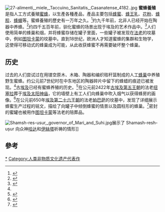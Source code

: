 [[File:27-alimenti,_miele,_Taccuino_Sanitatis,_Casanatense_4182..jpg|thumb]]
'''蜜蜂養殖'''是指人工方式養殖[[蜜蜂|蜜蜂]]，以生產各種產品，產品主要包括[[蜂蜜|蜂蜜]]、[[蜂王乳|蜂王乳]]、[[花粉|花粉]]、[[蜂胶|蜂胶]]、[[蜂蠟|蜂蠟]]等。蜜蜂養殖的歷史有一万年之久。<ref>{{cite journal|last1=Dams|first1=M.|last2=Dams|first2=L.|title=Spanish Rock Art Depicting Honey Gathering During the Mesolithic|journal=Nature|date=21 July 1977|volume=268|issue=5617|pages=228–230|doi=10.1038/268228a0|url=https://dx.doi.org/10.1038/268228a0|access-date=2017-04-29|archive-date=2020-01-23|archive-url=https://web.archive.org/web/20200123125606/https://www.nature.com/articles/268228a0|dead-url=no}}</ref>约九千年前，北非人已经开始在陶器中养蜂。<ref name=9kya>{{cite journal|last=Roffet-Salque|first=Mélanie, et al.|title=Widespread exploitation of the honeybee by early Neolithic farmers|journal=Nature|date=14 June 2016|volume=534|issue=7607|pages=226-227|doi=10.1038/nature18451|url=https://dx.doi.org/10.1038/nature18451|access-date=2017-04-29|archive-date=2020-01-23|archive-url=https://web.archive.org/web/20200123125608/http://www.nature.com/articles/nature18451|dead-url=no}}</ref>约四千五百年前，驯化蜜蜂的场景出现于埃及的艺术作品中。<ref>{{cite book|last1=Crane|first1=Eva|title=The world history of beekeeping and honey hunting|date=1999|publisher=Duckworth|location=London|isbn=9780715628270}}</ref>人们使用简单的蜂巢和烟，并将蜂蜜存储在罐子里面，一些罐子被发现在[[法老|法老]]的坟墓中，例如[[图坦卡蒙|图坦卡蒙]]的坟墓中。直到18世纪，欧洲人才知道蜜蜂的集群和生物学，这使得可移动式的蜂巢成为可能，从此收获蜂蜜不再需要破坏整个蜂巢。 

== 历史 ==
过去的人们尝试过在用镂空原木、木箱、陶器和编织秸秆篮制成的人工[[蜂巢|蜂巢]]中养殖野生蜜蜂。约公元前7世纪时在中东地区的陶器碎片中留下的蜂蜡的痕迹已被发现。<ref name=9kya/>古[[埃及|埃及]]已经有蜜蜂养殖的历史。<ref>{{cite web |url=http://reshafim.org.il/ad/egypt/timelines/topics/beekeeping.htm |title=Ancient Egypt: Bee-keeping |website=Reshafim.org.il |date=2003-04-06 |accessdate=2016-03-12 |archive-date=2016-03-09 |archive-url=https://web.archive.org/web/20160309203227/http://www.reshafim.org.il/ad/egypt/timelines/topics/beekeeping.htm |dead-url=no }}</ref>在公元前2422年[[古埃及第五王朝|古埃及第五王朝]]的法老[[纽塞拉|纽塞拉]]葬于[[埃及太阳神庙|埃及太阳神庙]]，它的墙壁上有工人们向蜂巢中吹入烟气以获得蜂房的画像。<ref name="Bodenheimer1960">{{cite book | title=Animal and Man in Bible Lands | first=F. S. | last=Bodenheimer | publisher=Brill Archive | year=1960 | page=79}}</ref>在公元前650年[[埃及第二十六王朝|埃及第二十六王朝]]的法老[[帕巴萨|帕巴萨]]的坟墓中，发现了详细展示蜂蜜生产过程的铭文，描绘了向罐子中倾倒蜂蜜的情景以及圆柱形的蜂巢。<ref>[http://www.agropolis.fr/pdf/rencontres-apiculture-2008/pays/Egypte.pdf ]{{dead link|date=March 2016}}</ref>密封的蜜罐也被用作[[图坦卡蒙|图坦卡蒙]]等法老的陪葬品。

[[File:Shamsh-res-usur,_governor_of_Mari_and_Suhi.jpg|thumb]]展示了 Shamash-resh-ușur 向众神[[哈达|哈达]]和[[伊絲塔|伊絲塔]]祈祷的情形]]

{{quote | 我是 Shamash-resh-ușur ，{{link-en|苏胡姆|Suhum}}和[[马里_(叙利亚)|马里]]的管理者。我的先人没有把蜜蜂引入这里，甚至没有亲眼见过它们。我从哈卜哈（Habha）山区的一个男子那里把蜜蜂带来，并把它们安置在''Gabbari-built-it''镇（意为''加布里人建造的小镇''）的果园里。它们收集蜂蜜和蜂蜡。我和那里的园丁们都知道如何将它们融化。

将来来到这里的人，也许会向镇里的老人问起这座小镇的事，（这时他们就会）说：“这些建筑是苏胡姆的管理者 Shamash-resh-ușur 的，他把蜜蜂引进了这里。” | 石碑上碑文的译文|(Dalley, 2002)<ref name="Dalley2002">{{cite book | title=Mari and Karana: Two Old Babylonian Cities | last=Dalley | first=S. | edition=2 | publisher=Gorgias Press LLC | year=2002 | isbn=978-1-931956-02-4 | page=203}}</ref>}}

== 參考==
{{reflist}}

{{BeeColonyMemberTypes}}
{{Authority control}}

[[Category:养蜂|*]]
[[Category:人类非物质文化遗产代表作|Category:人类非物质文化遗产代表作]]